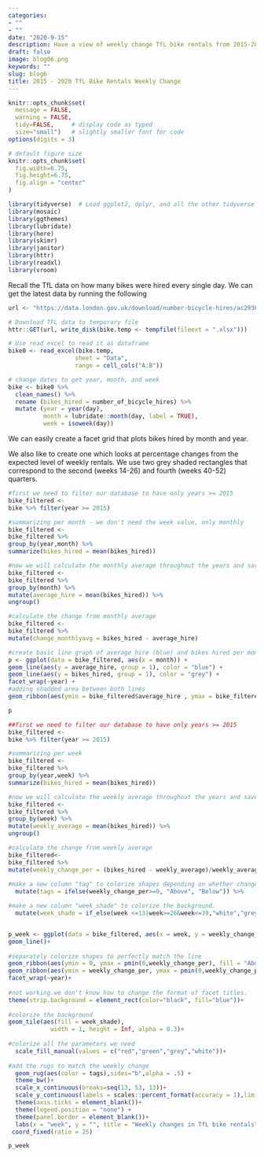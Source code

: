 ```yaml
---
categories:
- ""
- ""
date: "2020-9-15"
description: Have a view of weekly change TfL bike rentals from 2015-2020, which year has the largest volatilty?
draft: false
image: blog06.png
keywords: ""
slug: blog6
title: 2015 - 2020 TfL Bike Rentals Weekly Change 
---
```



```r
knitr::opts_chunk$set(
  message = FALSE, 
  warning = FALSE, 
  tidy=FALSE,     # display code as typed
  size="small")   # slightly smaller font for code
options(digits = 3)

# default figure size
knitr::opts_chunk$set(
  fig.width=6.75, 
  fig.height=6.75,
  fig.align = "center"
)
```


```r
library(tidyverse)  # Load ggplot2, dplyr, and all the other tidyverse packages
library(mosaic)
library(ggthemes)
library(lubridate)
library(here)
library(skimr)
library(janitor)
library(httr)
library(readxl)
library(vroom)
```


Recall the TfL data on how many bikes were hired every single day. We can get the latest data by running the following

```r
url <- "https://data.london.gov.uk/download/number-bicycle-hires/ac29363e-e0cb-47cc-a97a-e216d900a6b0/tfl-daily-cycle-hires.xlsx"

# Download TFL data to temporary file
httr::GET(url, write_disk(bike.temp <- tempfile(fileext = ".xlsx")))

# Use read_excel to read it as dataframe
bike0 <- read_excel(bike.temp,
                   sheet = "Data",
                   range = cell_cols("A:B"))

# change dates to get year, month, and week
bike <- bike0 %>% 
  clean_names() %>% 
  rename (bikes_hired = number_of_bicycle_hires) %>% 
  mutate (year = year(day),
          month = lubridate::month(day, label = TRUE),
          week = isoweek(day))
```


We can easily create a facet grid that plots bikes hired by month and year.

We also like to create one which looks at percentage changes from the expected level of weekly rentals. We use two grey shaded rectangles that correspond to the second (weeks 14-26) and fourth (weeks 40-52) quarters.




```r

#first we need to filter our database to have only years >= 2015
bike_filtered <-
bike %>% filter(year >= 2015)

#summarizing per month - we don't need the week value, only monthly
bike_filtered <-
bike_filtered %>%
group_by(year,month) %>%
summarize(bikes_hired = mean(bikes_hired))

#now we will calculate the monthly average throughout the years and save it in a new column
bike_filtered <-
bike_filtered %>%
group_by(month) %>%
mutate(average_hire = mean(bikes_hired)) %>%
ungroup()

#calculate the change from monthly average
bike_filtered <-
bike_filtered %>%
mutate(change_monthlyavg = bikes_hired - average_hire)

#create basic line graph of average hire (blue) and bikes hired per month (grey) faceted by year
p <- ggplot(data = bike_filtered, aes(x = month)) +
geom_line(aes(y = average_hire, group = 1), color = "blue") +
geom_line(aes(y = bikes_hired, group = 1), color = "grey") +
facet_wrap(~year) +
#adding shadded area between both lines
geom_ribbon(aes(ymin = bike_filtered$average_hire , ymax = bike_filtered$bikes_hired), alpha = .5, group =1)

p
```

```r

##first we need to filter our database to have only years >= 2015
bike_filtered <-
bike %>% filter(year >= 2015)

#summarizing per week
bike_filtered <-
bike_filtered %>%
group_by(year,week) %>%
summarize(bikes_hired = mean(bikes_hired))

#now we will calculate the weekly average throughout the years and save it in a new column
bike_filtered <-
bike_filtered %>%
group_by(week) %>%
mutate(weekly_average = mean(bikes_hired)) %>%
ungroup()

#calculate the change from weekly average
bike_filtered<-
bike_filtered %>%
mutate(weekly_change_per = (bikes_hired - weekly_average)/weekly_average)%>%
 
#make a new column "tag" to colorize shapes depending on whether change is above or below expected level
  mutate(tags = ifelse(weekly_change_per>=0, "Above", "Below")) %>% 

#make a new column "week_shade" to colorize the background.
  mutate(week_shade = if_else(week <=13|week>=26&week<=39,"white","grey"))



```

```r

p_week <- ggplot(data = bike_filtered, aes(x = week, y = weekly_change_per)) +  
geom_line()+
  
#separately colorize shapes to perfectly match the line
geom_ribbon(aes(ymin = 0, ymax = pmin(0,weekly_change_per), fill = "Above"), alpha=.5) + 
geom_ribbon(aes(ymin = weekly_change_per, ymax = pmin(0,weekly_change_per), fill = "Below"), alpha=.5)+
facet_wrap(~year)+
  
#not working.we don't know how to change the format of facet titles.
theme(strip.background = element_rect(color="black", fill="blue"))+
  
#colorize the background 
geom_tile(aes(fill = week_shade),
            width = 1, height = Inf, alpha = 0.3)+ 
  
#colorize all the parameters we need 
  scale_fill_manual(values = c("red","green","grey","white"))+
  
#add the rugs to match the weekly change 
  geom_rug(aes(color = tags),sides="b",alpha = .5) +
  theme_bw()+
  scale_x_continuous(breaks=seq(13, 53, 13))+
  scale_y_continuous(labels = scales::percent_format(accuracy = 1),limits = c(-0.6,0.6)) + 
  theme(axis.ticks = element_blank())+
  theme(legend.position = "none") + 
  theme(panel.border = element_blank())+
  labs(x = "week", y = "", title = "Weekly changes in TfL bike rentals", subtitle = "% change from weekly averages \ncalculated between 2015-2019", caption = "Source: TfL, London Data Store")+
 coord_fixed(ratio = 25)

p_week


```



